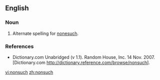 ==English==

===Noun===
{{en-noun|es}}

# Alternate spelling for [[nonesuch]].

===References===
* Dictionary.com Unabridged (v 1.1). Random House, Inc. 14 Nov. 2007. [Dictionary.com http://dictionary.reference.com/browse/nonsuch].

[[vi:nonsuch]]
[[zh:nonsuch]]